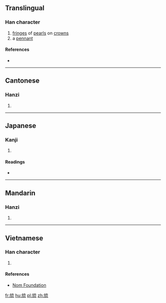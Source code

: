 ==Translingual==

===Han character===
{{Han char|rn=70|rad=方|as=07|sn=11|four=|canj=卜尸卜戈山 (YSYIU)|ids=⿰[[方]][[㐬]]}}

# [[fringe]]s of [[pearl]]s on [[crown]]s
# a [[pennant]]

====References====
* {{Han ref|kx=0483.120|dkj=13651|dj=0845.080|hdz=32182.020|uh=65C8|ud=26056}}

----

==Cantonese==

===Hanzi===
{{yue-hanzi|jyut=[[lau4]]|y=lau4}}

# {{defn|lang=yue|sort=方07}}

----

==Japanese==

===Kanji===
{{ja-kanji|grade=|rs=方07}}

# {{defn|lang=ja|sort=方07}}

====Readings====
* {{ja-readings|on=[[りゅう]] (ryū)|kun=[[はたあし]] (hataashi)}}

----

==Mandarin==

===Hanzi===
{{cmn-hanzi|pin=[[liú]] ([[liu2]])|wg=liu<sup>2</sup>}}

# {{defn|lang=cmn|sort=方07}}

----

==Vietnamese==

===Han character===
{{vi-readings|rs=方07| hanviet = lưu}}

# {{defn|lang=vi|sort=方07}}

====References====
*[http://nomfoundation.org/common/nom_details.php?codepoint=65c8 Nom Foundation]

[[fr:旈]]
[[hu:旈]]
[[pl:旈]]
[[zh:旈]]